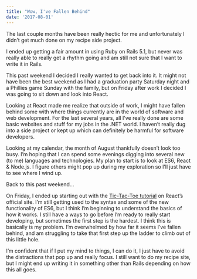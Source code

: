 ```yaml
---
title: "Wow, I've Fallen Behind"
date: '2017-08-01'
---
```


The last couple months have been really hectic for me and unfortunately I didn’t get much done on my recipe side project.

I ended up getting a fair amount in using Ruby on Rails 5.1, but never was really able to really get a rhythm going and am still not sure that I want to write it in Rails.

This past weekend I decided I really wanted to get back into it. It might not have been the best weekend as I had a graduation party Saturday night and a Phillies game Sunday with the family, but on Friday after work I decided I was going to sit down and look into React.

Looking at React made me realize that outside of work, I might have fallen behind some with where things currently are in the world of software and web development. For the last several years, all I’ve really done are some basic websites and stuff for my jobs in the .NET world. I haven’t really dug into a side project or kept up which can definitely be harmful for software developers.

Looking at my calendar, the month of August thankfully doesn’t look too busy. I’m hoping that I can spend some evenings digging into several new (to me) languages and technologies. My plan to start is to look at ES6, React & Node.js. I figure others might pop up during my exploration so I’ll just have to see where I wind up.

Back to this past weekend…

On Friday, I ended up starting out with the <a href="https://facebook.github.io/react/tutorial/tutorial.html" title="Tic-Tac-Toe Game in React" rel="noopener" target="_blank">Tic-Tac-Toe tutorial</a> on React’s official site. I’m still getting used to the syntax and some of the new functionality of ES6, but I think I’m beginning to understand the basics of how it works. I still have a ways to go before I’m ready to really start developing, but sometimes the first step is the hardest. I think this is basically is my problem. I’m overwhelmed by how far it seems I’ve fallen behind, and am struggling to take that first step up the ladder to climb out of this little hole.

I’m confident that if I put my mind to things, I can do it, I just have to avoid the distractions that pop up and really focus. I still want to do my recipe site, but I might end up writing it in something other than Rails depending on how this all goes.
